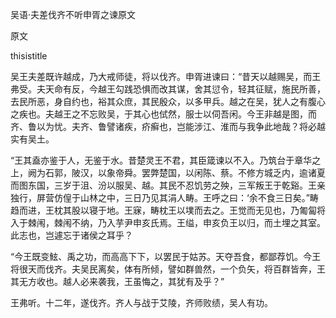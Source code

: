 


吴语·夫差伐齐不听申胥之谏原文

原文

thisistitle

吴王夫差既许越成，乃大戒师徒，将以伐齐。申胥进谏曰：“昔天以越赐吴，而王弗受。夫天命有反，今越王勾践恐惧而改其谋，舍其愆令，轻其征赋，施民所善，去民所恶，身自约也，裕其众庶，其民殷众，以多甲兵。越之在吴，犹人之有腹心之疾也。夫越王之不忘败吴，于其心也侙然，服士以伺吾闲。今王非越是图，而齐、鲁以为忧。夫齐、鲁譬诸疾，疥癣也，岂能涉江、淮而与我争此地哉？将必越实有吴土。

“王其盍亦鉴于人，无鉴于水。昔楚灵王不君，其臣箴谏以不入。乃筑台于章华之上，阙为石郭，陂汉，以象帝舜。罢弊楚国，以闲陈、蔡。不修方城乏内，逾诸夏而图东国，三岁于沮、汾以服吴、越。其民不忍饥劳之殃，三军叛王于乾谿。王亲独行，屏营仿偟于山林之中，三日乃见其涓人畴。王呼之曰：‘余不食三日矣。”畴趋而进，王枕其股以寝于地。王寐，畴枕王以墣而去之。王觉而无见也，乃匍匐将入于棘闱，棘闱不纳，乃入芋尹申亥氏焉。王缢，申亥负王以归，而土埋之其室。此志也，岂遽忘于诸侯之耳乎？

“今王既变鮌、禹之功，而高高下下，以罢民于姑苏。天夺吾食，都鄙荐饥。今王将很天而伐齐。夫吴民离矣，体有所倾，譬如群兽然，一个负矢，将百群皆奔，王其无方收也。越人必来袭我，王虽悔之，其犹有及乎？”

王弗听。十二年，遂伐齐。齐人与战于艾陵，齐师败绩，吴人有功。

